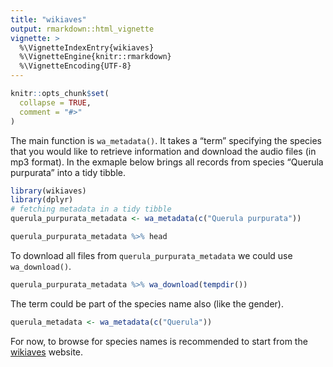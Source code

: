 ```yaml
---
title: "wikiaves"
output: rmarkdown::html_vignette
vignette: >
  %\VignetteIndexEntry{wikiaves}
  %\VignetteEngine{knitr::rmarkdown}
  %\VignetteEncoding{UTF-8}
---
```


```r
knitr::opts_chunk$set(
  collapse = TRUE,
  comment = "#>"
)
```

The main function is `wa_metadata()`. It takes a "term" specifying the species that you would like to retrieve information and download the audio files (in mp3 format). In the exmaple below brings all records from species "Querula purpurata" into a tidy tibble.

```r
library(wikiaves)
library(dplyr)
# fetching metadata in a tidy tibble
querula_purpurata_metadata <- wa_metadata(c("Querula purpurata"))
```

```r
querula_purpurata_metadata %>% head
```

To download all files from `querula_purpurata_metadata` we could use `wa_download()`.

```r
querula_purpurata_metadata %>% wa_download(tempdir())
```

The term could be part of the species name also (like the gender).

```r
querula_metadata <- wa_metadata(c("Querula"))
```

For now, to browse for species names is recommended to start from the [wikiaves](wikiaves.com.br) website.
